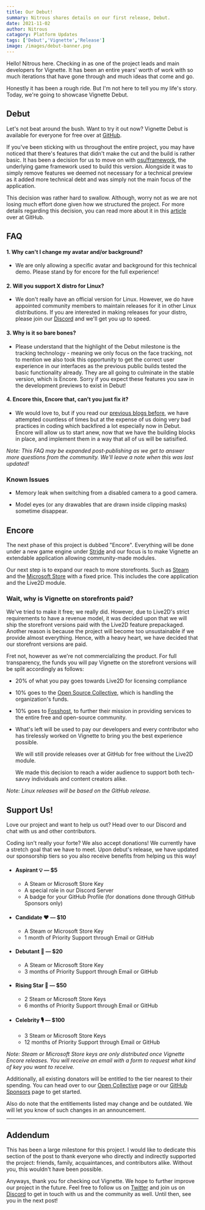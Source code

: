```yaml
---
title: Our Debut!
summary: Nitrous shares details on our first release, Debut.
date: 2021-11-02
author: Nitrous 
catagory: Platform Updates
tags: ['Debut','Vignette','Release']
image: /images/debut-banner.png
--- 
```

Hello! Nitrous here. Checking in as one of the project leads and main developers for Vignette. It has been an entire years' worth of work with so much iterations that have gone through and much ideas that come and go.

Honestly it has been a rough ride. But I'm not here to tell you my life's story. Today, we're going to showcase Vignette Debut.

## Debut
Let's not beat around the bush. Want to try it out now? Vignette Debut is available for everyone for free over at [GitHub](https://live2d.com/).

If you've been sticking with us throughout the entire project, you may have noticed that there's features that didn't make the cut and the build is rather basic. It has been a decision for us to move on with [osu!framework](https://github.com/ppy/osu-framework), the underlying game framework used to build this version. Alongside it was to simply remove features we deemed not necessary for a technical preview as it added more technical debt and was simply not the main focus of the application.

This decision was rather hard to swallow. Although, worry not as we are not losing much effort done given how we structured the project. For more details regarding this decision, you can read more about it in this [article](https://github.com/vignetteapp/vignette/discussions/233) over at GitHub.

## FAQ
#### 1. Why can't I change my avatar and/or background?
- We are only allowing a specific avatar and background for this technical demo. Please stand by for encore for the full experience!
#### 2. Will you support X distro for Linux?
- We don't really have an official version for Linux. However, we do have appointed community members to maintain releases for it in other Linux distributions. If you are interested in making releases for your distro, please join our [Discord](https://go.vignetteapp.org/discord) and we'll get you up to speed.
#### 3. Why is it so bare bones?
- Please understand that the highlight of the Debut milestone is the tracking technology - meaning we only focus on the face tracking, not to mention we also took this opportunity to get the correct user experience in our interfaces as the previous public builds tested the basic functionality already. They are all going to culminate in the stable version, which is Encore. Sorry if you expect these features you saw in the development previews to exist in Debut!
#### 4. Encore this, Encore that, can't you just fix it?
- We would love to, but if you read our [previous blogs before](https://github.com/vignetteapp/vignette/discussions/233), we have attempted countless of times but at the expense of us doing very bad practices in coding which backfired a lot especially now in Debut. Encore will allow us to start anew, now that we have the building blocks in place, and implement them in a way that all of us will be satisified.

*Note: This FAQ may be expanded post-publishing as we get to answer more questions from the community. We'll leave a note when this was last updated!*

### Known Issues
- Memory leak when switching from a disabled camera to a good camera.

- Model eyes (or any drawables that are drawn inside clipping masks) sometime disappear.

## Encore
The next phase of this project is dubbed "Encore". Everything will be done under a new game engine under [Stride](https://stride3d.net) and our focus is to make Vignette an extendable application allowing community-made modules.

Our next step is to expand our reach to more storefronts. Such as [Steam](https://store.steampowered.com) and the [Microsoft Store](https://www.microsoft.com/en-us/store/apps/windows) with a fixed price. This includes the core application and the Live2D module.

### Wait, why is Vignette on storefronts paid?
We've tried to make it free; we really did. However, due to Live2D's strict requirements to have a revenue model, it was decided upon that we will ship the storefront versions paid with the Live2D feature prepackaged. Another reason is because the project will become too unsustainable if we provide almost everything. Hence, with a heavy heart, we have decided that our storefront versions are paid.

Fret not, however as we're not commercializing the product. For full transparency, the funds you will pay Vignette on the storefront versions will be split accordingly as follows:

- 20% of what you pay goes towards Live2D for licensing compliance
- 10% goes to the [Open Source Collective](https://oscollective.org), which is handling the organization's funds.
- 10% goes to [Fosshost](https://fosshost.org), to further their mission in providing services to the entire free and open-source community.
- What's left will be used to pay our developers and every contributor who has tirelessly worked on Vignette to bring you the best experience possible.

    We will still provide releases over at GitHub for free without the Live2D module. 
    
    We made this decision to reach a wider audience to support both tech-savvy individuals and content creators alike.

*Note: Linux releases will be based on the GitHub release.*

## Support Us!
Love our project and want to help us out? Head over to our Discord and chat with us and other contributors.

Coding isn't really your forte? We also accept donations! We currently have a stretch goal that we have to meet. Upon debut's release, we have updated our sponsorship tiers so you also receive benefits from helping us this way!

- #### Aspirant 💡 — $5
    - A Steam or Microsoft Store Key
    - A special role in our Discord Server
    - A badge for your GitHub Profile (for donations done through GitHub Sponsors only)
- #### Candidate ❤️ — $10
    - A Steam or Microsoft Store Key
    - 1 month of Priority Support through Email or GitHub
- #### Debutant 🎈 — $20
    - A Steam or Microsoft Store Key
    - 3 months of Priority Support through Email or GitHub
- #### Rising Star 💫 — $50
    - 2 Steam or Microsoft Store Keys
    - 6 months of Priority Support through Email or GitHub
- #### Celebrity 🎙️ — $100
    - 3 Steam or Microsoft Store Keys
    - 12 months of Priority Support through Email or GitHub

*Note: Steam or Microsoft Store keys are only distributed once Vignette Encore releases. You will receive an email with a form to request what kind of key you want to receive.*

Additionally, all existing donators will be entitled to the tier nearest to their spending. You can head over to our [Open Collective](https://opencollective.com/vignette) page or our [GitHub Sponsors](https://github.com/sponsors/vignetteapp) page to get started.

Also do note that the entitlements listed may change and be outdated. We will let you know of such changes in an announcement.

---
## Addendum
This has been a large milestone for this project. I would like to dedicate this section of the post to thank everyone who directly and indirectly supported the project: friends, family, acquaintances, and contributors alike. Without you, this wouldn't have been possible.

Anyways, thank you for checking out Vignette. We hope to further improve our project in the future. Feel free to follow us on [Twitter](https://twitter.com/vignette_org) and join us on [Discord](https://go.vignetteapp.org) to get in touch with us and the community as well. Until then, see you in the next post!